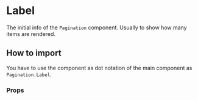 

<Meta of={Stories} />

# Label

The initial info of the `Pagination` component. Usually to show how many items
are rendered.

## How to import

You have to use the component as dot notation of the main component as
`Pagination.Label`.

<Canvas of={Stories.BaseInfoText} />

### Props

<ArgTypes of={Stories} />

